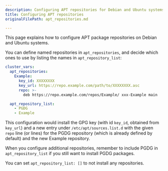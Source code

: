 ```yaml
---
description: Configuring APT repositories for Debian and Ubuntu systems.
title: Configuring APT repositories
originalFilePath: apt_repositories.md

---
```


This page explains how to configure APT package repositories on Debian
and Ubuntu systems.

You can define named repositories in `apt_repositories`, and decide
which ones to use by listing the names in `apt_repository_list`:

```yaml
cluster_vars:
  apt_repositories:
    Example:
      key_id: XXXXXXXX
      key_url: https://repo.example.com/path/to/XXXXXXXX.asc
      repo: >-
        deb https://repo.example.com/repos/Example/ xxx-Example main

  apt_repository_list:
    - PGDG
    - Example
```

This configuration would install the GPG key (with id `key_id`,
obtained from `key_url`) and a new entry under
`/etc/apt/sources.list.d` with the given `repo` line (or lines)
for the PGDG repository (which is already defined by default) and the
new Example repository.

When you configure additional repositories, remember to include PGDG in
`apt_repository_list` if you still want to install PGDG packages.

You can set `apt_repository_list: []` to not install any repositories.
